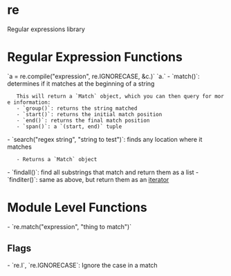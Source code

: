 = re =
Regular expressions library
= Regular Expression Functions =
`a = re.compile("expression", re.IGNORECASE, &c.)`
`a.`
- `match()`: determines if it matches at the beginning of a string
	This will return a `Match` object, which you can then query for more information:
	- `group()`: returns the string matched
	- `start()`: returns the initial match position
	- `end()`: returns the final match position
	- `span()`: a `(start, end)` tuple
- `search("regex string", "string to test")`: finds any location where it matches
	- Returns a `Match` object
- `findall()`: find all substrings that match and return them as a list
- `finditer()`: same as above, but return them as an [[iterator]]

= Module Level Functions =
- `re.match("expression", "thing to match")`

== Flags ==
- `re.I`, `re.IGNORECASE`: Ignore the case in a match
